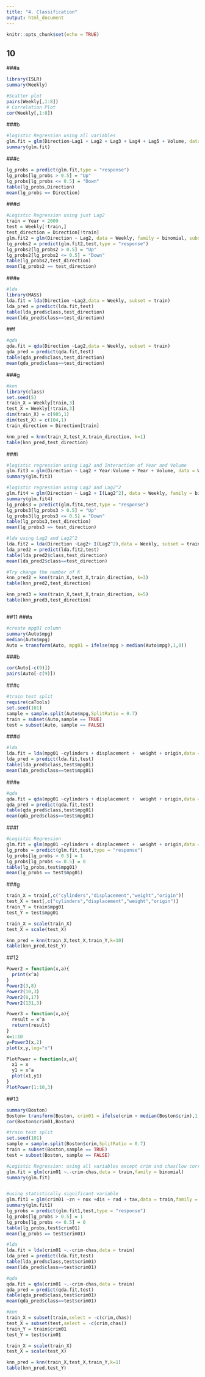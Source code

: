 ```yaml
---
title: "4. Classification"
output: html_document
---
```


```r
knitr::opts_chunk$set(echo = TRUE)
```

## 10
###a
```r
library(ISLR)
summary(Weekly)
```

```r
#Scatter plot 
pairs(Weekly[,1:8])
# Correlation Plot
cor(Weekly[,1:8])
```

###b
```r
#logistic Regression using all variables
glm.fit = glm(Direction~Lag1 + Lag2 + Lag3 + Lag4 + Lag5 + Volume, data = Weekly, family = binomial)
summary(glm.fit)
```

###c
```r
lg_probs = predict(glm.fit,type = "response")
lg_probs[lg_probs > 0.5] = "Up"
lg_probs[lg_probs <= 0.5] = "Down"
table(lg_probs,Direction)
mean(lg_probs == Direction)
```

###d
```r
#Logistic Regression using just Lag2
train = Year < 2009
test = Weekly[!train,]
test_direction = Direction[!train]
glm.fit2 = glm(Direction ~ Lag2, data = Weekly, family = binomial, subset = train)
lg_probs2 = predict(glm.fit2,test,type = "response")
lg_probs2[lg_probs2 > 0.5] = "Up"
lg_probs2[lg_probs2 <= 0.5] = "Down"
table(lg_probs2,test_direction)
mean(lg_probs2 == test_direction)
```

###e
```r
#lda
library(MASS)
lda.fit = lda(Direction ~Lag2,data = Weekly, subset = train)
lda_pred = predict(lda.fit,test)
table(lda_pred$class,test_direction)
mean(lda_pred$class==test_direction)
```

##f
```r
#qda
qda.fit = qda(Direction ~Lag2,data = Weekly, subset = train)
qda_pred = predict(qda.fit,test)
table(qda_pred$class,test_direction)
mean(qda_pred$class==test_direction)
```

###g
```r
#knn
library(class)
set.seed(5)
train_X = Weekly[train,3]
test_X = Weekly[!train,3]
dim(train_X) = c(985,1)
dim(test_X) = c(104,1)
train_direction = Direction[train]

knn_pred = knn(train_X,test_X,train_direction, k=1)
table(knn_pred,test_direction)
```

###i
```r
#logistic regression using Lag2 and Interaction of Year and Volume
glm.fit3 = glm(Direction ~ Lag2 + Year:Volume + Year + Volume, data = Weekly, family = binomial, subset = train)
summary(glm.fit3)

#logistic regression using Lag2 and Lag2^2
glm.fit4 = glm(Direction ~ Lag2 + I(Lag2^2), data = Weekly, family = binomial, subset = train)
summary(glm.fit4)
lg_probs3 = predict(glm.fit4,test,type = "response")
lg_probs3[lg_probs3 > 0.5] = "Up"
lg_probs3[lg_probs3 <= 0.5] = "Down"
table(lg_probs3,test_direction)
mean(lg_probs3 == test_direction)

#lda using Lag2 and Lag2^2
lda.fit2 = lda(Direction ~Lag2+ I(Lag2^2),data = Weekly, subset = train)
lda_pred2 = predict(lda.fit2,test)
table(lda_pred2$class,test_direction)
mean(lda_pred2$class==test_direction)

#Try change the number of K
knn_pred2 = knn(train_X,test_X,train_direction, k=3)
table(knn_pred2,test_direction)

knn_pred3 = knn(train_X,test_X,train_direction, k=5)
table(knn_pred3,test_direction)



```

##11
###a
```r
#create mpg01 column
summary(Auto$mpg)
median(Auto$mpg)
Auto = transform(Auto, mpg01 = ifelse(mpg > median(Auto$mpg),1,0))
```

###b
```r
cor(Auto[-c(9)])
pairs(Auto[-c(9)])
```

###c
```r
#train test split
require(caTools)
set.seed(101)
sample = sample.split(Auto$mpg,SplitRatio = 0.7)
train = subset(Auto,sample == TRUE)
test = subset(Auto, sample == FALSE)
```

###d
```r
#lda
lda.fit = lda(mpg01 ~cylinders + displacement +  weight + origin,data = train)
lda_pred = predict(lda.fit,test)
table(lda_pred$class,test$mpg01)
mean(lda_pred$class==test$mpg01)
```

###e
```r
#qda
qda.fit = qda(mpg01 ~cylinders + displacement +  weight + origin,data = train)
qda_pred = predict(qda.fit,test)
table(qda_pred$class,test$mpg01)
mean(qda_pred$class==test$mpg01)
```

###f
```r
#Logistic Regression
glm.fit = glm(mpg01 ~cylinders + displacement +  weight + origin,data = train,family = binomial)
lg_probs = predict(glm.fit,test,type = "response")
lg_probs[lg_probs > 0.5] = 1
lg_probs[lg_probs <= 0.5] = 0
table(lg_probs,test$mpg01)
mean(lg_probs == test$mpg01)
```

###g
```r
train_X = train[,c("cylinders","displacement","weight","origin")]
test_X = test[,c("cylinders","displacement","weight","origin")]
train_Y = train$mpg01
test_Y = test$mpg01

train_X = scale(train_X)
test_X = scale(test_X)

knn_pred = knn(train_X,test_X,train_Y,k=10)
table(knn_pred,test_Y)
```

##12
```r
Power2 = function(x,a){
  print(x^a)
}
Power2(3,8)
Power2(10,3)
Power2(8,17)
Power2(131,3)

Power3 = function(x,a){
  result = x^a
  return(result)
}
x=1:10
y=Power3(x,2)
plot(x,y,log="x")

PlotPower = function(x,a){
  x1 = x
  y1 = x^a
  plot(x1,y1)
}
PlotPower(1:10,3)
```

##13
```r
summary(Boston)
Boston= transform(Boston, crim01 = ifelse(crim > median(Boston$crim),1,0))
cor(Boston$crim01,Boston)
```

```r
#train test split
set.seed(101)
sample = sample.split(Boston$crim,SplitRatio = 0.7)
train = subset(Boston,sample == TRUE)
test = subset(Boston, sample == FALSE)
```

```r
#Logistic Regression: using all variables except crim and chas(low correaltion)
glm.fit = glm(crim01 ~.-crim-chas,data = train,family = binomial)
summary(glm.fit)


#using statistically significant variable
glm.fit1 = glm(crim01 ~zn + nox +dis + rad + tax,data = train,family = binomial)
summary(glm.fit1)
lg_probs = predict(glm.fit1,test,type = "response")
lg_probs[lg_probs > 0.5] = 1
lg_probs[lg_probs <= 0.5] = 0
table(lg_probs,test$crim01)
mean(lg_probs == test$crim01)

#lda
lda.fit = lda(crim01 ~.-crim-chas,data = train)
lda_pred = predict(lda.fit,test)
table(lda_pred$class,test$crim01)
mean(lda_pred$class==test$crim01)

#qda
qda.fit = qda(crim01 ~.-crim-chas,data = train)
qda_pred = predict(qda.fit,test)
table(qda_pred$class,test$crim01)
mean(qda_pred$class==test$crim01)

#knn
train_X = subset(train,select = -c(crim,chas))
test_X = subset(test,select = -c(crim,chas))
train_Y = train$crim01
test_Y = test$crim01

train_X = scale(train_X)
test_X = scale(test_X)

knn_pred = knn(train_X,test_X,train_Y,k=1)
table(knn_pred,test_Y)
```
